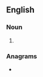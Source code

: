 ==English==

===Noun===
{{head|en|noun plural form}}

# {{plural of|betalain|lang=en}}

===Anagrams===
* {{anagrams|en|banalsite|stainable}}